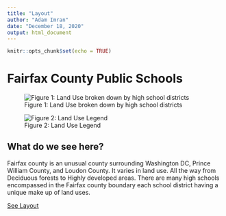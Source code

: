 ```yaml
---
title: "Layout"
author: "Adam Imran"
date: "December 18, 2020"
output: html_document
---
```


```r
knitr::opts_chunk$set(echo = TRUE)
```


# Fairfax County Public Schools

![Figure 1: Land Use broken down by high school districts](./Map.png)

![Figure 2: Land Use Legend](./LandUse_Legend.png)

## What do we see here?
Fairfax county is an unusual county
surrounding Washington DC, Prince
William County, and Loudon County. It
varies in land use. All the way from
Deciduous forests to Highly developed
areas. There are many high schools
encompassed in the Fairfax county
boundary each school district having a
unique make up of land uses.

<a href="Layout1.pdf">See Layout</a>

